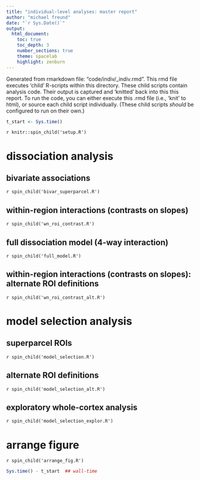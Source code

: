 ```yaml
---
title: "individual-level analyses: master report"
author: "michael freund"
date: "`r Sys.Date()`"
output:
  html_document:
    toc: true
    toc_depth: 3
    number_sections: true
    theme: spacelab
    highlight: zenburn
---
```


Generated from rmarkdown file: "code/indiv/_indiv.rmd".
This rmd file executes 'child' R-scripts within this directory.
These child scripts contain analysis code.
Their output is captured and 'knitted' back into this this report.
To run the code, you can either execute this .rmd file (i.e., 'knit' to html), or source each child script individually.
(These child scripts *should* be configured to run on their own.)

```r
t_start <- Sys.time()
```


`r knitr::spin_child('setup.R')`

# dissociation analysis

## bivariate associations

`r spin_child('bivar_superparcel.R')`

## within-region interactions (contrasts on slopes)

`r spin_child('wn_roi_contrast.R')`

## full dissociation model (4-way interaction)

`r spin_child('full_model.R')`

## within-region interactions (contrasts on slopes): alternate ROI definitions

`r spin_child('wn_roi_contrast_alt.R')`


# model selection analysis

## superparcel ROIs

`r spin_child('model_selection.R')`

## alternate ROI definitions

`r spin_child('model_selection_alt.R')`

## exploratory whole-cortex analysis

`r spin_child('model_selection_explor.R')`


# arrange figure

`r spin_child('arrange_fig.R')`

```r
Sys.time() - t_start  ## wall-time
```

